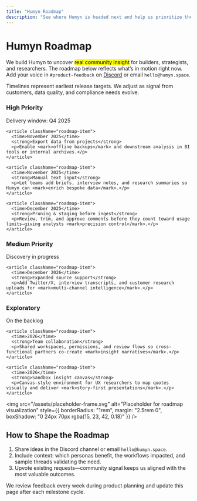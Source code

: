 ```yaml
---
title: "Humyn Roadmap"
description: "See where Humyn is headed next and help us prioritize the most valuable insights."
---
```


# Humyn Roadmap

We build Humyn to uncover <mark>real community insight</mark> for builders, strategists, and researchers. The roadmap below reflects what’s in motion right now. Add your voice in `#product-feedback` on [Discord](https://discord.gg/bycbt28zpk) or email `hello@humyn.space`.

<Callout>
Timelines represent earliest release targets. We adjust as signal from customers, data quality, and compliance needs evolve.
</Callout>

<section className="roadmap-board">
  <div className="roadmap-column">
    <h3>High Priority</h3>
    <p className="roadmap-subtitle">Delivery window: Q4 2025</p>

    <article className="roadmap-item">
      <time>November 2025</time>
      <strong>Export data from projects</strong>
      <p>Enable <mark>offline backups</mark> and downstream analysis in BI tools or internal archives.</p>
    </article>

    <article className="roadmap-item">
      <time>November 2025</time>
      <strong>Manual text input</strong>
      <p>Let teams add briefs, interview notes, and research summaries so Humyn can <mark>enrich bespoke data</mark>.</p>
    </article>

    <article className="roadmap-item">
      <time>December 2025</time>
      <strong>Pruning & staging before ingest</strong>
      <p>Review, trim, and approve comments before they count toward usage limits—giving analysts <mark>precision control</mark>.</p>
    </article>
  </div>

  <div className="roadmap-column">
    <h3>Medium Priority</h3>
    <p className="roadmap-subtitle">Discovery in progress</p>

    <article className="roadmap-item">
      <time>December 2026</time>
      <strong>Expanded source support</strong>
      <p>Add Twitter/X, interview transcripts, and customer research uploads for <mark>multi-channel intelligence</mark>.</p>
    </article>
  </div>

  <div className="roadmap-column">
    <h3>Exploratory</h3>
    <p className="roadmap-subtitle">On the backlog</p>

    <article className="roadmap-item">
      <time>2026</time>
      <strong>Team collaboration</strong>
      <p>Shared workspaces, permissions, and review flows so cross-functional partners co-create <mark>insight narratives</mark>.</p>
    </article>

    <article className="roadmap-item">
      <time>2026</time>
      <strong>Sandbox insight canvas</strong>
      <p>Canvas-style environment for UX researchers to map quotes visually and deliver <mark>story-first presentations</mark>.</p>
    </article>
  </div>
</section>

<img
  src="/assets/placeholder-frame.svg"
  alt="Placeholder for roadmap visualization"
  style={{ borderRadius: "1rem", margin: "2.5rem 0", boxShadow: "0 24px 70px rgba(15, 23, 42, 0.18)" }}
/>

## How to Shape the Roadmap

1. Share ideas in the Discord channel or email `hello@humyn.space`.  
2. Include context: which personas benefit, the workflows impacted, and sample threads validating the need.  
3. Upvote existing requests—community signal keeps us aligned with the most valuable outcomes.

We review feedback every week during product planning and update this page after each milestone cycle.
